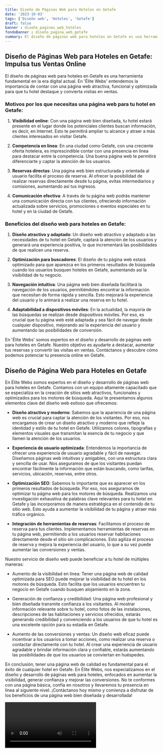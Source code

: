 ```yaml
---
title: Diseño de Páginas Web para Hoteles en Getafe
date: '2023-10-03'
tags: ['Diseño web', 'Hoteles', 'Getafe']
draft: false
banner : diseño_paginas_web_hoteles
fondoBanner : diseño_pagina_web_getafe
summary: El diseño de páginas web para hoteles en Getafe es una herramienta fundamental en la era digital actual. En 'Élite Webs' entendemos la importancia de contar con una página web atractiva, funcional y optimizada para que tu hotel destaque y convierta visitas en ventas.
---
```


## Diseño de Páginas Web para Hoteles en Getafe: Impulsa tus Ventas Online

El diseño de páginas web para hoteles en Getafe es una herramienta fundamental en la era digital actual. En 'Élite Webs' entendemos la importancia de contar con una página web atractiva, funcional y optimizada para que tu hotel destaque y convierta visitas en ventas.

### Motivos por los que necesitas una página web para tu hotel en Getafe:

1. **Visibilidad online**: Con una página web bien diseñada, tu hotel estará presente en el lugar donde los potenciales clientes buscan información, es decir, en Internet. Esto te permitirá ampliar tu alcance y atraer a más clientes interesados en visitar Getafe.

2. **Competencia en línea**: En una ciudad como Getafe, con una creciente oferta hotelera, es imprescindible contar con una presencia en línea para destacar entre la competencia. Una buena página web te permitirá diferenciarte y captar la atención de los usuarios.

3. **Reservas directas**: Una página web bien estructurada y orientada al usuario facilita el proceso de reserva. Al ofrecer la posibilidad de realizar reservas directamente desde tu página, evitas intermediarios y comisiones, aumentando así tus ingresos.

4. **Comunicación efectiva**: A través de tu página web podrás mantener una comunicación directa con tus clientes, ofreciendo información actualizada sobre servicios, promociones o eventos especiales en tu hotel y en la ciudad de Getafe.

### Beneficios del diseño web para hoteles en Getafe:

1. **Diseño atractivo y adaptado**: Un diseño web atractivo y adaptado a las necesidades de tu hotel en Getafe, captará la atención de los usuarios y generará una experiencia positiva, lo que incrementará las posibilidades de que realicen una reserva.

2. **Optimización para buscadores**: El diseño de tu página web estará optimizado para que aparezca en los primeros resultados de búsqueda cuando los usuarios busquen hoteles en Getafe, aumentando así la visibilidad de tu negocio.

3. **Navegación intuitiva**: Una página web bien diseñada facilitará la navegación de los usuarios, permitiéndoles encontrar la información que necesitan de forma rápida y sencilla. Esto mejorará la experiencia del usuario y lo animará a realizar una reserva en tu hotel.

4. **Adaptabilidad a dispositivos móviles**: En la actualidad, la mayoría de las búsquedas se realizan desde dispositivos móviles. Por eso, es crucial que tu página web esté adaptada y sea fácil de navegar desde cualquier dispositivo, mejorando así la experiencia del usuario y aumentando las posibilidades de conversión.

En 'Élite Webs' somos expertos en el diseño y desarrollo de páginas web para hoteles en Getafe. Nuestro objetivo es ayudarte a destacar, aumentar tus reservas y convertir las visitas en ventas. Contáctanos y descubre cómo podemos potenciar tu presencia online en Getafe.

<GifSeo />

<Cta />

## Diseño de Página Web para Hoteles en Getafe

En Élite Webs somos expertos en el diseño y desarrollo de páginas web para hoteles en Getafe. Contamos con un equipo altamente capacitado que se especializa en la creación de sitios web atractivos, funcionales y optimizados para los motores de búsqueda. Aquí te presentamos algunos elementos clave del diseño web exitoso que ofrecemos:

- **Diseño atractivo y moderno**: Sabemos que la apariencia de una página web es crucial para captar la atención de los visitantes. Por eso, nos encargamos de crear un diseño atractivo y moderno que refleje la identidad y estilo de tu hotel en Getafe. Utilizamos colores, tipografías y elementos visuales que transmitan la esencia de tu negocio y que llamen la atención de los usuarios.

- **Experiencia de usuario optimizada**: Entendemos la importancia de ofrecer una experiencia de usuario agradable y fácil de navegar. Diseñamos páginas web intuitivas y amigables, con una estructura clara y sencilla de usar. Nos aseguramos de que los visitantes puedan encontrar fácilmente la información que están buscando, como tarifas, servicios, ubicación, reservas, entre otros.

- **Optimización SEO**: Sabemos lo importante que es aparecer en los primeros resultados de búsqueda. Por eso, nos aseguramos de optimizar tu página web para los motores de búsqueda. Realizamos una investigación exhaustiva de palabras clave relevantes para tu hotel en Getafe y las incorporamos de manera estratégica en el contenido de tu sitio web. Esto ayuda a aumentar la visibilidad de tu página y atraer más tráfico orgánico.

- **Integración de herramientas de reservas**: Facilitamos el proceso de reserva para tus clientes. Implementamos herramientas de reservas en tu página web, permitiendo a los usuarios reservar habitaciones directamente desde el sitio sin complicaciones. Esto agiliza el proceso de reserva y mejora la experiencia del usuario, lo que a su vez puede aumentar las conversiones y ventas.

Nuestro servicio de diseño web puede beneficiar a tu hotel de múltiples maneras:

- Aumento de la visibilidad en línea: Tener una página web de calidad optimizada para SEO puede mejorar la visibilidad de tu hotel en los motores de búsqueda. Esto facilita que los usuarios encuentren tu negocio en Getafe cuando busquen alojamiento en la zona.

- Generación de confianza y credibilidad: Una página web profesional y bien diseñada transmite confianza a los visitantes. Al mostrar información relevante sobre tu hotel, como fotos de las instalaciones, descripciones de las habitaciones y servicios ofrecidos, estarás generando credibilidad y convenciendo a los usuarios de que tu hotel es una excelente opción para su estadía en Getafe.

- Aumento de las conversiones y ventas: Un diseño web eficaz puede incentivar a los usuarios a tomar acciones, como realizar una reserva o contactar directamente con tu hotel. Al crear una experiencia de usuario agradable y brindar información clara y confiable, estarás aumentando las posibilidades de que los usuarios se conviertan en huéspedes.

En conclusión, tener una página web de calidad es fundamental para el éxito de cualquier hotel en Getafe. En Élite Webs, nos especializamos en el diseño y desarrollo de páginas web para hoteles, enfocados en aumentar la visibilidad, generar confianza y mejorar las conversiones. No te conformes con una página básica, confía en nosotros y llevaremos tu presencia en línea al siguiente nivel. ¡Contáctanos hoy mismo y comienza a disfrutar de los beneficios de una página web bien diseñada y desarrollada!

<Video />

<CtaBot job='Hoteles' city='Getafe'/>

<Gmaps query='Getafe+españa+maps' />